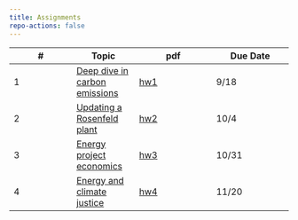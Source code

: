 ```yaml
---
title: Assignments
repo-actions: false
---
```


| # | Topic | pdf | Due Date |
|-----------------|-----------------|---------------------|---------------------|
| 1    | [Deep dive in carbon emissions](assignments/hw1.qmd) | [hw1](assignments/hw1.pdf) | 9/18 |
| 2    | [Updating a Rosenfeld plant](assignments/hw2.qmd) | [hw2](assignments/hw2.pdf) | 10/4 |
| 3    | [Energy project economics](assignments/hw3.qmd) | [hw3](assignments/hw3.pdf)  |  10/31      |
| 4    | [Energy and climate justice](assignments/hw4.qmd) | [hw4](assignments/hw4.pdf)  |  11/20      |
